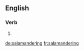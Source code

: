 ==English==

===Verb===
{{head|en}}

# {{present participle of|salamander|lang=en}}

[[de:salamandering]]
[[fr:salamandering]]